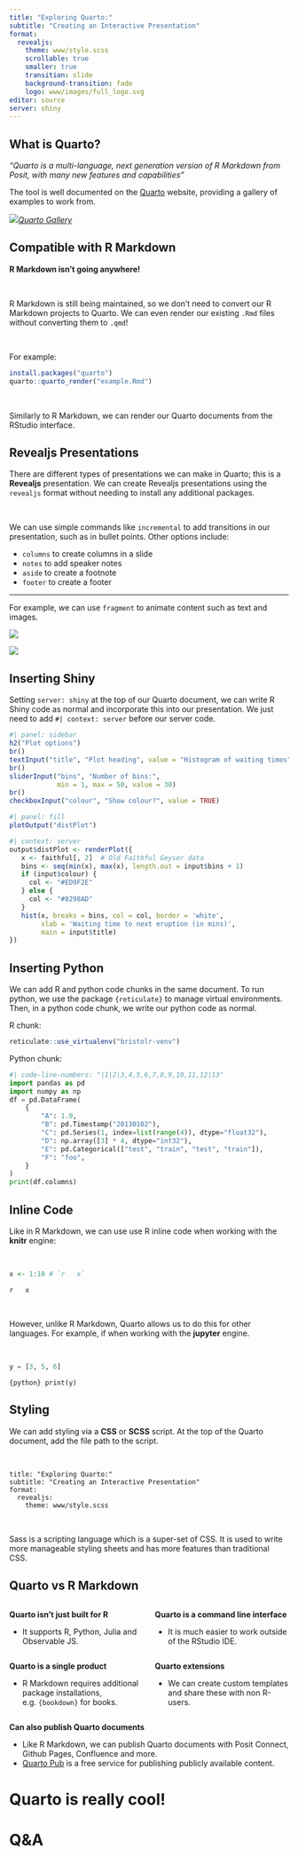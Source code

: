 ```yaml
---
title: "Exploring Quarto:"
subtitle: "Creating an Interactive Presentation"
format: 
  revealjs:
    theme: www/style.scss
    scrollable: true
    smaller: true
    transition: slide
    background-transition: fade
    logo: www/images/full_logo.svg
editor: source
server: shiny
---
```


## What is Quarto?

*"Quarto is a multi-language, next generation version of R Markdown from Posit, with many new features and capabilities"*

The tool is well documented on the [Quarto](https://quarto.org/) website, providing a gallery of examples to work from.

![](www/images/gallery.png)[*Quarto Gallery*](https://quarto.org/docs.gallery/)

## Compatible with R Markdown

**R Markdown isn't going anywhere!**

\

R Markdown is still being maintained, so we don't need to convert our R Markdown projects to Quarto. We can even render our existing `.Rmd` files without converting them to `.qmd`!

\

For example:

```r
install.packages("quarto")
quarto::quarto_render("example.Rmd")
```

\

Similarly to R Markdown, we can render our Quarto documents from the RStudio interface.

## Revealjs Presentations

There are different types of presentations we can make in Quarto; this is a **Revealjs** presentation. We can create Revealjs presentations using the `revealjs` format without needing to install any additional packages.

\

We can use simple commands like `incremental` to add transitions in our presentation, such as in bullet points. Other options include:

::: incremental
-   `columns` to create columns in a slide
-   `notes` to add speaker notes
-   `aside` to create a footnote
-   `footer` to create a footer
:::

---

For example, we can use `fragment` to animate content such as text and images.

::: fragment
![](www/images/both.png)
:::

::: fragment
![](www/images/bristolr.png)
:::


## Inserting Shiny

Setting `server: shiny` at the top of our Quarto document, we can write R Shiny code as normal and incorporate this into our presentation. We just need to add `#| context: server` before our server code.

```r
#| panel: sidebar
h2("Plot options")
br()
textInput("title", "Plot heading", value = "Histogram of waiting times")
br()
sliderInput("bins", "Number of bins:", 
            min = 1, max = 50, value = 30)
br()
checkboxInput("colour", "Show colour?", value = TRUE)

```

```r
#| panel: fill
plotOutput("distPlot")
```

```r
#| context: server
output$distPlot <- renderPlot({
   x <- faithful[, 2]  # Old Faithful Geyser data
   bins <- seq(min(x), max(x), length.out = input$bins + 1)
   if (input$colour) {
     col <- "#ED9F2E"
   } else {
     col <- "#8298AD"
   }
   hist(x, breaks = bins, col = col, border = 'white',
        xlab = 'Waiting time to next eruption (in mins)',
        main = input$title)
})
```

## Inserting Python

We can add R and python code chunks in the same document. To run python, we use the package `{reticulate}` to manage virtual environments. Then, in a python code chunk, we write our python code as normal.\

R chunk:

```r
reticulate::use_virtualenv("bristolr-venv")
```

Python chunk:

```python
#| code-line-numbers: "|1|2|3,4,5,6,7,8,9,10,11,12|13"
import pandas as pd
import numpy as np
df = pd.DataFrame(
    {
        "A": 1.0,
        "B": pd.Timestamp("20130102"),
        "C": pd.Series(1, index=list(range(4)), dtype="float32"),
        "D": np.array([3] * 4, dtype="int32"),
        "E": pd.Categorical(["test", "train", "test", "train"]),
        "F": "foo",
    }
)
print(df.columns)
```

## Inline Code

Like in R Markdown, we can use use R inline code when working with the **knitr** engine:

\

```r
x <- 1:10 # `r   x`
```

`r   x`

\

However, unlike R Markdown, Quarto allows us to do this for other languages. For example, if when working with the **jupyter** engine.

\

```python
y = [3, 5, 6]
```

`{python} print(y)`

## Styling

We can add styling via a **CSS** or **SCSS** script. At the top of the Quarto document, add the file path to the script.

\

```         
title: "Exploring Quarto:"
subtitle: "Creating an Interactive Presentation"
format: 
  revealjs:
    theme: www/style.scss
```

\

Sass is a scripting language which is a super-set of CSS. It is used to write more manageable styling sheets and has more features than traditional CSS.

## Quarto vs R Markdown {.smaller}

::: columns
::: {.column width="50%"}
::: fragment
**Quarto isn't just built for R**

-   It supports R, Python, Julia and Observable JS.
:::
:::

::: {.column width="50%"}
::: fragment
**Quarto is a command line interface**

-   It is much easier to work outside of the RStudio IDE.
:::
:::
:::

::: columns
::: {.column width="50%"}
::: fragment
**Quarto is a single product**

-   R Markdown requires additional package installations, e.g. `{bookdown}` for books.
:::
:::

::: {.column width="50%"}
::: fragment
**Quarto extensions**

-   We can create custom templates and share these with non R-users.
:::
:::
:::

::: fragment
**Can also publish Quarto documents**

-   Like R Markdown, we can publish Quarto documents with Posit Connect, Github Pages, Confluence and more.
-   [Quarto Pub](https://quartopub.com/) is a free service for publishing publicly available content.
:::

# Quarto is really cool!

# Q&A
